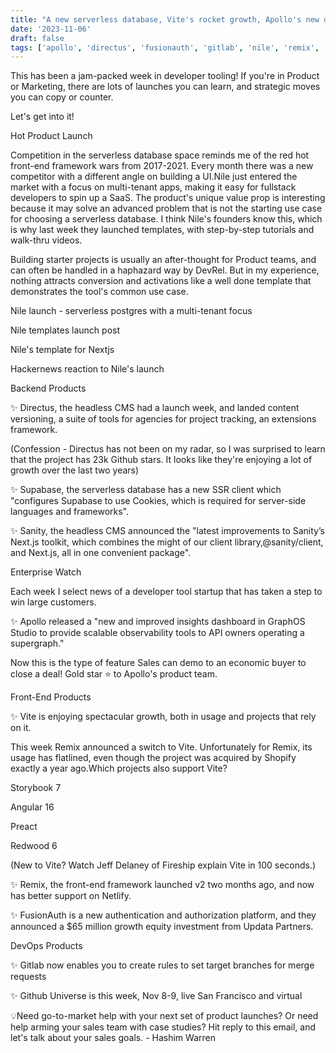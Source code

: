 ```yaml
---
title: "A new serverless database, Vite's rocket growth, Apollo's new dashboard"
date: '2023-11-06'
draft: false
tags: ['apollo', 'directus', 'fusionauth', 'gitlab', 'nile', 'remix', 'sanity', 'supabase', 'vite']
---
```


This has been a jam-packed week in developer tooling! If you're in Product or Marketing, there are lots of launches you can learn, and strategic moves you can copy or counter.

Let's get into it!

Hot Product Launch

Competition in the serverless database space reminds me of the red hot front-end framework wars from 2017-2021. Every month there was a new competitor with a different angle on building a UI.Nile just entered the market with a focus on multi-tenant apps, making it easy for fullstack developers to spin up a SaaS. The product's unique value prop is interesting because it may solve an advanced problem that is not the starting use case for choosing a serverless database. I think Nile's founders know this, which is why last week they launched templates, with step-by-step tutorials and walk-thru videos.

Building starter projects is usually an after-thought for Product teams, and can often be handled in a haphazard way by DevRel. But in my experience, nothing attracts conversion and activations like a well done template that demonstrates the tool's common use case.

Nile launch - serverless postgres with a multi-tenant focus

Nile templates launch post

Nile's template for Nextjs

Hackernews reaction to Nile's launch

Backend Products

✨ Directus, the headless CMS had a launch week, and landed content versioning, a suite of tools for agencies for project tracking, an extensions framework.

(Confession - Directus has not been on my radar, so I was surprised to learn that the project has 23k Github stars. It looks like they're enjoying a lot of growth over the last two years)

✨ Supabase, the serverless database has a new SSR client which "configures Supabase to use Cookies, which is required for server-side languages and frameworks".

✨ Sanity, the headless CMS announced the "latest improvements to Sanity’s Next.js toolkit, which combines the might of our client library,@sanity/client, and Next.js, all in one convenient package".

Enterprise Watch

Each week I select news of a developer tool startup that has taken a step to win large customers.

✨ Apollo released a "new and improved insights dashboard in GraphOS Studio to provide scalable observability tools to API owners operating a supergraph."

Now this is the type of feature Sales can demo to an economic buyer to close a deal! Gold star ⭐ to Apollo's product team.

Front-End Products

✨ Vite is enjoying spectacular growth, both in usage and projects that rely on it.

This week Remix announced a switch to Vite. Unfortunately for Remix, its usage has flatlined, even though the project was acquired by Shopify exactly a year ago.Which projects also support Vite?

Storybook 7

Angular 16

Preact

Redwood 6 

(New to Vite? Watch Jeff Delaney of Fireship explain Vite in 100 seconds.)

✨ Remix, the front-end framework launched v2 two months ago, and now has better support on Netlify.

✨ FusionAuth is a new authentication and authorization platform, and they announced a $65 million growth equity investment from Updata Partners.

DevOps Products

✨ Gitlab now enables you to create rules to set target branches for merge requests

✨ Github Universe is this week, Nov 8-9, live San Francisco and virtual

💡Need go-to-market help with your next set of product launches? Or need help arming your sales team with case studies? Hit reply to this email, and let's talk about your sales goals. - Hashim Warren

